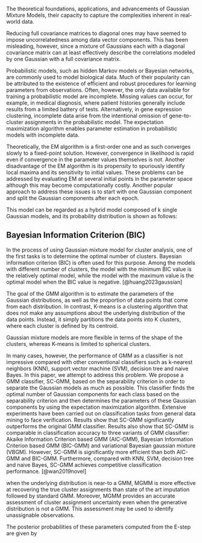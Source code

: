The theoretical foundations, applications, and advancements of Gaussian Mixture Models, their capacity to capture the complexities inherent in real-world data.

Reducing full covariance matrices to diagonal ones may have seemed to impose uncorrelatedness among data vector components. This has been misleading, however, since a mixture of Gaussians each with a diagonal covariance matrix can at least effectively describe the correlations modeled by one Gaussian with a full covariance matrix.

Probabilistic models, such as hidden Markov models or Bayesian networks, are commonly used to model biological data. Much of their popularity can be attributed to the existence of efficient and robust procedures for learning parameters from observations. Often, however, the only data available for training a probabilistic model are incomplete. Missing values can occur, for example, in medical diagnosis, where patient histories generally include results from a limited battery of tests. Alternatively, in gene expression clustering, incomplete data arise from the intentional omission of gene-to-cluster assignments in the probabilistic model.  The expectation maximization algorithm enables parameter estimation in probabilistic models with incomplete data.

Theoretically, the EM algorithm is a first-order one and as such converges slowly to a fixed-point solution. However, convergence in likelihood is rapid even if convergence in the parameter values themselves is not. Another disadvantage of the EM algorithm is its propensity to spuriously identify local maxima and its sensitivity to initial values. These problems can be addressed by evaluating EM at several initial points in the parameter space although this may become computationally costly. Another popular approach to address these issues is to start with one Gaussian component and split the Gaussian components after each epoch.

This model can be regarded as a hybrid model composed of k single Gaussian models, and its probability distribution is shown as follows:

## Bayesian Information Criterion (BIC)

In the process of using Gaussian mixture model for cluster analysis, one of the first tasks is to determine the optimal number of clusters. Bayesian information criterion (BIC) is often used for this purpose. Among the models with different number of clusters, the model with the minimum BIC value is the relatively optimal model, while the model with the maximum value is the optimal model when the BIC value is negative. [@huang2023gaussian]

The goal of the GMM algorithm is to estimate the parameters of the Gaussian distributions, as well as the proportion of data points that come from each distribution. In contrast, K-means is a clustering algorithm that does not make any assumptions about the underlying distribution of the data points. Instead, it simply partitions the data points into K clusters, where each cluster is defined by its centroid.

Gaussian mixture models are more flexible in terms of the shape of the clusters, whereas K-means is limited to spherical clusters.

In many cases, however, the performance of GMM as a classifier is not impressive compared with other conventional classifiers such as k-nearest neighbors (KNN), support vector machine (SVM), decision tree and naive Bayes. In this paper, we attempt to address this problem. We propose a GMM classifier, SC-GMM, based on the separability criterion in order to separate the Gaussian models as much as possible. This classifier finds the optimal number of Gaussian components for each class based on the separability criterion and then determines the parameters of these Gaussian components by using the expectation maximization algorithm. Extensive experiments have been carried out on classification tasks from general data mining to face verification. Results show that SC-GMM significantly outperforms the original GMM classifier. Results also show that SC-GMM is comparable in classification accuracy to three variants of GMM classifier: Akaike Information Criterion based GMM (AIC-GMM), Bayesian Information Criterion based GMM (BIC-GMM) and variational Bayesian gaussian mixture (VBGM). However, SC-GMM is significantly more efficient than both AIC-GMM and BIC-GMM. Furthermore, compared with KNN, SVM, decision tree and naive Bayes, SC-GMM achieves competitive classification performance. [@wan2019novel]

when the underlying distribution is near-to a GMM, MGMM is more effective at recovering the true cluster assignments than state of the art imputation followed by standard GMM. Moreover, MGMM provides an accurate assessment of cluster assignment uncertainty even when the generative distribution is not a GMM. This assessment may be used to identify unassignable observations.



\begin{equation}
\label{c}
c_m^{(j+1)} = \frac{1}{N} \sum_{t=1}^N h_m^{(j)}(t),
\end{equation}

\begin{equation}
\label{mu}
\mu_m^{(j+1)} = \frac{\sum_{t=1}^N h_m^{(j)}(t) x^{(t)}}{\sum_{t=1}^N h_m^{(j)}(t)},
\end{equation}

\begin{equation}
\label{sigma}
\Sigma_m^{(j+1)} = \frac{\sum_{t=1}^N h_m^{(j)}(t) [x^{(t)} - \mu_m^{(j)}][x^{(t)} - \mu_m^{(j)}]^T}{\sum_{t=1}^N h_m^{(j)}(t)},
\end{equation}

The posterior probabilities of these parameters computed from the E-step are given by

\begin{equation}
\label{posterior}
h_m^{(j)}(t) = \frac{c_m^{(j)} N(x^{(t)}; \mu_m^{(j)}, \Sigma_m^{(j)})}{\sum_{i=1}^n c_i^{(j)} N(x^{(t)}; \mu_i^{(j)}, \Sigma_i^{(j)})}.
\end{equation}

